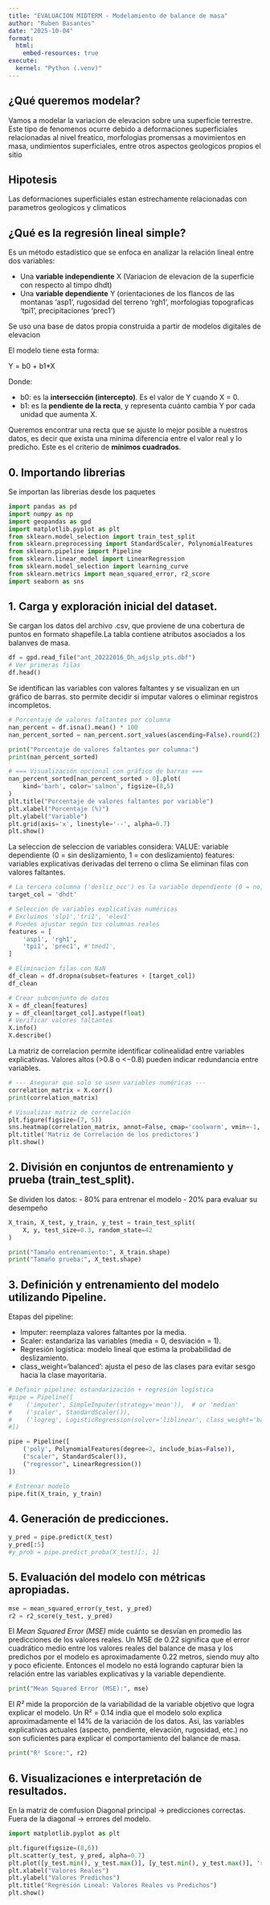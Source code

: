 ```yaml
---
title: "EVALUACION MIDTERM - Modelamiento de balance de masa"
author: "Ruben Basantes" 
date: "2025-10-04"
format:
  html:
    embed-resources: true
execute:
  kernel: "Python (.venv)"
---
```


## ¿Qué queremos modelar?

Vamos a modelar la variacion de elevacion sobre una superficie terrestre. Este tipo de fenomenos ocurre debido a 
deformaciones superficiales relacionadas al nivel freatico, morfologias promensas a movimientos en masa, undimientos superficiales, entre otros aspectos geologicos propios el sitio

## Hipotesis

Las deformaciones superficiales estan estrechamente relacionadas con parametros geologicos y climaticos

## ¿Qué es la regresión lineal simple?

Es un método estadístico que se enfoca en analizar la relación lineal entre dos variables:

- Una **variable independiente** X (Variacion de elevacion de la superficie con respecto al timpo dhdt)
- Una **variable dependiente** Y (orientaciones de los flancos de las montanas 'asp1', rugosidad del terreno 'rgh1', morfologias topograficas 'tpi1', precipitaciones 'prec1')

Se uso una base de datos propia construida a partir de modelos digitales de elevacion 

El modelo tiene esta forma:

Y = b0 + b1*X

Donde:

- b0: es la **intersección (intercepto)**. Es el valor de Y cuando X = 0.  
- b1: es la **pendiente de la recta**, y representa cuánto cambia Y por cada unidad que aumenta X.

Queremos encontrar una recta que se ajuste lo mejor posible a nuestros datos, es decir que 
exista una minima diferencia entre el valor real y lo predicho. Este es el criterio de **mínimos cuadrados**.

## 0. Importando librerias
Se importan las librerias desde los paquetes
```python
import pandas as pd
import numpy as np
import geopandas as gpd
import matplotlib.pyplot as plt
from sklearn.model_selection import train_test_split
from sklearn.preprocessing import StandardScaler, PolynomialFeatures
from sklearn.pipeline import Pipeline
from sklearn.linear_model import LinearRegression
from sklearn.model_selection import learning_curve
from sklearn.metrics import mean_squared_error, r2_score
import seaborn as sns
```

## 1. Carga y exploración inicial del dataset.
Se cargan los datos del archivo .csv, que proviene de una cobertura de puntos en formato shapefile.La tabla contiene atributos asociados a los balanves de masa.
```python
df = gpd.read_file("ant_20222016_Dh_adjslp_pts.dbf")
# Ver primeras filas
df.head()
```

Se identifican las variables con valores faltantes y se visualizan en un gráfico de barras.
sto permite decidir si imputar valores o eliminar registros incompletos.
```python
# Porcentaje de valores faltantes por columna
nan_percent = df.isna().mean() * 100
nan_percent_sorted = nan_percent.sort_values(ascending=False).round(2)

print("Porcentaje de valores faltantes por columna:")
print(nan_percent_sorted)

# === Visualización opcional con gráfico de barras ===
nan_percent_sorted[nan_percent_sorted > 0].plot(
    kind='barh', color='salmon', figsize=(8,5)
)
plt.title("Porcentaje de valores faltantes por variable")
plt.xlabel("Porcentaje (%)")
plt.ylabel("Variable")
plt.grid(axis='x', linestyle='--', alpha=0.7)
plt.show()
```

La seleccion de seleccion de variables considera:
VALUE: variable dependiente (0 = sin deslizamiento, 1 = con deslizamiento)
features: variables explicativas derivadas del terreno o clima
Se eliminan filas con valores faltantes.
```python
# La tercera columna ('desliz_occ') es la variable dependiente (0 = no, 1 = sí)
target_col = 'dhdt'

# Seleccion de variables explicativas numéricas
# Excluimos 'slp1','tri1', 'elev1'
# Puedes ajustar según tus columnas reales
features = [
    'asp1', 'rgh1',  
    'tpi1', 'prec1', #'tmed1',
]

# Eliminacion filas con NaN
df_clean = df.dropna(subset=features + [target_col])
df_clean
```

```python
# Crear subconjunto de datos
X = df_clean[features]
y = df_clean[target_col].astype(float)
# Verificar valores faltantes
X.info()
X.describe()
```

La matriz de correlacion permite identificar colinealidad entre variables explicativas.
Valores altos (>0.8 o <−0.8) pueden indicar redundancia entre variables.
```python
# --- Asegurar que solo se usen variables numéricas ---
correlation_matrix = X.corr()
print(correlation_matrix)

# Visualizar matriz de correlación
plt.figure(figsize=(7, 5))
sns.heatmap(correlation_matrix, annot=False, cmap='coolwarm', vmin=-1, vmax=1)
plt.title('Matriz de Correlación de los predictores')
plt.show()
```

## 2. División en conjuntos de entrenamiento y prueba (train_test_split).
Se dividen los datos:
 - 80% para entrenar el modelo
 - 20% para evaluar su desempeño
```python
X_train, X_test, y_train, y_test = train_test_split(
    X, y, test_size=0.3, random_state=42
)

print("Tamaño entrenamiento:", X_train.shape)
print("Tamaño prueba:", X_test.shape)
```

## 3. Definición y entrenamiento del modelo utilizando Pipeline.
Etapas del pipeline:

 - Imputer: reemplaza valores faltantes por la media.
 - Scaler: estandariza las variables (media = 0, desviación = 1).
 - Regresión logística: modelo lineal que estima la probabilidad de deslizamiento.
 - class_weight='balanced': ajusta el peso de las clases para evitar sesgo hacia la clase mayoritaria.
```python
# Definir pipeline: estandarización + regresión logística
#pipe = Pipeline([
#    ('imputer', SimpleImputer(strategy='mean')),  # or 'median'
#    ('scaler', StandardScaler()),
#    ('logreg', LogisticRegression(solver='liblinear', class_weight='balanced',max_iter=1000))
#])

pipe = Pipeline([
    ('poly', PolynomialFeatures(degree=2, include_bias=False)),
    ("scaler", StandardScaler()),
    ("regressor", LinearRegression())
])

# Entrenar modelo
pipe.fit(X_train, y_train)
```

## 4. Generación de predicciones.
```python
y_pred = pipe.predict(X_test)
y_pred[:5]
#y_prob = pipe.predict_proba(X_test)[:, 1]
```

## 5. Evaluación del modelo con métricas apropiadas.
```python
mse = mean_squared_error(y_test, y_pred)
r2 = r2_score(y_test, y_pred)
```

El *Mean Squared Error (MSE)* mide cuánto se desvían en promedio las predicciones de los valores reales. Un MSE de 0.22 significa que el error cuadrático medio entre los valores reales del balance de masa y los predichos por el modelo es aproximadamente 0.22 metros, siendo muy alto y poco eficiente. Entonces el modelo no está logrando capturar bien la relación entre las variables explicativas y la variable dependiente. 
```python
print("Mean Squared Error (MSE):", mse)
```

El *R²* mide la proporción de la variabilidad de la variable objetivo que logra explicar el modelo. Un R² = 0.14 india que el modelo solo explica aproximadamente el 14% de la variación de los datos. Asi, las variables explicativas actuales (aspecto, pendiente, elevación, rugosidad, etc.) no son suficientes para explicar el comportamiento del balance de masa.
```python
print("R² Score:", r2)
```

## 6. Visualizaciones e interpretación de resultados.
En la matriz de comfusion
Diagonal principal → predicciones correctas.
Fuera de la diagonal → errores del modelo.
```python
import matplotlib.pyplot as plt

plt.figure(figsize=(8,6))
plt.scatter(y_test, y_pred, alpha=0.7)
plt.plot([y_test.min(), y_test.max()], [y_test.min(), y_test.max()], 'r--', lw=2)
plt.xlabel("Valores Reales")
plt.ylabel("Valores Predichos")
plt.title("Regresión Lineal: Valores Reales vs Predichos")
plt.show()
```

